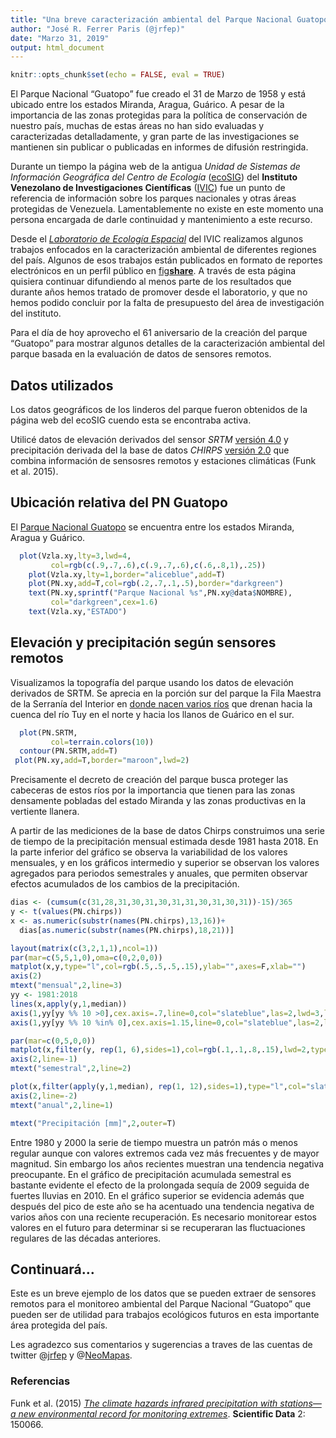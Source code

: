 ```yaml
---
title: "Una breve caracterización ambiental del Parque Nacional Guatopo en Venezuela"
author: "José R. Ferrer Paris (@jrfep)"
date: "Marzo 31, 2019"
output: html_document
---
```

```r
knitr::opts_chunk$set(echo = FALSE, eval = TRUE)
```

El Parque Nacional "Guatopo" fue creado el 31 de Marzo de 1958 y está ubicado entre los estados Miranda, Aragua, Guárico. A pesar de la importancia de las zonas protegidas para la política de conservación de nuestro país, muchas de estas áreas no han sido evaluadas y caracterizadas detalladamente, y gran parte de las investigaciones se mantienen sin publicar o publicadas en informes de difusión restringida.

Durante un tiempo la página web de la antigua *Unidad de Sistemas de Información Geográfica del Centro de Ecología* ([ecoSIG](http://www.ecosig.org.ve)) del **Instituto Venezolano de Investigaciones Científicas** ([IVIC](http://www.ivic.gob.ve/)) fue un punto de referencia de información sobre los parques nacionales y otras áreas protegidas de Venezuela. Lamentablemente no existe en este momento una persona encargada de darle continuidad y mantenimiento a este recurso.

Desde el [*Laboratorio de Ecología Espacial*](http://www.ivic.gob.ve/es/investigacion-3/centros-31/estudios-botanicos-y-agroforestales-ceba-zulia/laboratorios/ecologi-a-espacial/personal) del IVIC realizamos algunos trabajos enfocados en la caracterización ambiental de diferentes regiones del país. Algunos de esos trabajos están publicados en formato de reportes electrónicos en un perfil público en [fig**share**](https://figshare.com/search?q=NeoMapas&searchMode=1). A través de esta página quisiera continuar difundiendo al menos parte de los resultados que durante años hemos tratado de promover desde el laboratorio, y que no hemos podido concluir por la falta de presupuesto del área de investigación del instituto.

Para el día de hoy aprovecho el 61 aniversario de la creación del parque "Guatopo" para mostrar algunos detalles de la caracterización ambiental del parque basada en la evaluación de datos de sensores remotos.

## Datos utilizados

Los datos geográficos de los linderos del parque fueron obtenidos de la página web del ecoSIG cuendo esta se encontraba activa.

Utilicé datos de elevación derivados del sensor *SRTM* [versión 4.0](http://srtm.csi.cgiar.org/) y precipitación derivada del la base de datos *CHIRPS* [versión 2.0](http://chg.geog.ucsb.edu/data/chirps/) que combina información de sensosres remotos y estaciones climáticas (Funk et al. 2015).

## Ubicación relativa del PN Guatopo

El [Parque Nacional Guatopo](https://es.wikipedia.org/wiki/Parque_nacional_Guatopo) se encuentra entre los estados Miranda, Aragua y Guárico.

```r
  plot(Vzla.xy,lty=3,lwd=4,
         col=rgb(c(.9,.7,.6),c(.9,.7,.6),c(.6,.8,1),.25))
    plot(Vzla.xy,lty=1,border="aliceblue",add=T)
    plot(PN.xy,add=T,col=rgb(.2,.7,.1,.5),border="darkgreen")
    text(PN.xy,sprintf("Parque Nacional %s",PN.xy@data$NOMBRE),
         col="darkgreen",cex=1.6)
    text(Vzla.xy,"ESTADO")
```

## Elevación y precipitación según sensores remotos

Visualizamos la topografía del parque usando los datos de elevación derivados de SRTM. Se aprecia en la porción sur del parque la Fila Maestra de la Serranía del Interior en [donde nacen varios ríos](http://guatopoenlahistoria.blogspot.com/2011/08/proyecto-embalse-del-rio-macaira.html) que drenan hacia la cuenca del río Tuy en el norte y hacia los llanos de Guárico en el sur.  

```r
  plot(PN.SRTM,
         col=terrain.colors(10))
  contour(PN.SRTM,add=T)
 plot(PN.xy,add=T,border="maroon",lwd=2)
```

Precisamente el decreto de creación del parque busca proteger las cabeceras de estos ríos por la importancia que tienen para las zonas densamente pobladas del estado Miranda y las zonas productivas en la vertiente llanera. 

A partir de las mediciones de la base de datos Chirps construimos una serie de tiempo de la precipitación mensual estimada desde 1981 hasta 2018. En la parte inferior del gráfico se observa la variabilidad de los valores mensuales, y en los gráficos intermedio y superior se observan los valores agregados para periodos semestrales y anuales, que permiten observar efectos acumulados de los cambios de la precipitación.

```r
dias <- (cumsum(c(31,28,31,30,31,30,31,31,30,31,30,31))-15)/365
y <- t(values(PN.chirps))
x <- as.numeric(substr(names(PN.chirps),13,16))+
  dias[as.numeric(substr(names(PN.chirps),18,21))]

layout(matrix(c(3,2,1,1),ncol=1))
par(mar=c(5,5,1,0),oma=c(0,2,0,0))
matplot(x,y,type="l",col=rgb(.5,.5,.5,.15),ylab="",axes=F,xlab="")
axis(2)
mtext("mensual",2,line=3)
yy <- 1981:2018
lines(x,apply(y,1,median))
axis(1,yy[yy %% 10 >0],cex.axis=.7,line=0,col="slateblue",las=2,lwd=3,lwd.ticks=1)
axis(1,yy[yy %% 10 %in% 0],cex.axis=1.15,line=0,col="slateblue",las=2,lwd.ticks=3,lwd=0)

par(mar=c(0,5,0,0))
matplot(x,filter(y, rep(1, 6),sides=1),col=rgb(.1,.1,.8,.15),lwd=2,type="l",axes=F,ylab="")
axis(2,line=-1)
mtext("semestral",2,line=2)

plot(x,filter(apply(y,1,median), rep(1, 12),sides=1),type="l",col="slateblue4",lwd=4,axes=F,ylab="")
axis(2,line=-2)
mtext("anual",2,line=1)

mtext("Precipitación [mm]",2,outer=T)


```

Entre 1980 y 2000 la serie de tiempo muestra un patrón más o menos regular aunque con valores extremos cada vez más frecuentes y de mayor magnitud. Sin embargo los años recientes muestran una tendencia negativa preocupante. En el gráfico de precipitación acumulada semestral es bastante evidente el efecto de la prolongada sequía de 2009 seguida de fuertes lluvias en 2010. En el gráfico superior se evidencia además que después del pico de este año se ha acentuado una tendencia negativa de varios años con una reciente recuperación. Es necesario monitorear estos valores en el futuro para determinar si se recuperaran las fluctuaciones regulares de las décadas anteriores. 

## Continuará...

Este es un breve ejemplo de los datos que se pueden extraer de sensores remotos para el monitoreo ambiental del Parque Nacional "Guatopo" que pueden ser de utilidad para trabajos ecológicos futuros en esta importante área protegida del país.

Les agradezco sus comentarios y sugerencias a traves de las cuentas de twitter @[jrfep](http://twitter.com/jrfep) y @[NeoMapas](http://twitter.com/NeoMapas).


### Referencias

Funk et al. (2015) [*The climate hazards infrared precipitation with stations—a new environmental record for monitoring extremes*](https://doi.org/10.1038/sdata.2015.66). **Scientific Data** 2: 150066.

